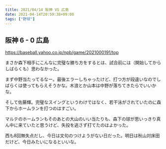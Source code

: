 ```yaml
---
title: 2021/04/14 阪神 VS 広島
date: 2021-04-14T20:59:38+09:00
tags: ["野球"]
---
```


## 阪神 6 - 0 広島

https://baseball.yahoo.co.jp/npb/game/2021000191/top

まさか森下相手にこんなに完璧な勝ち方をするとは、試合前には（開始してからしばらくも）思わなかった。

まず中野当たってるなー。最後エラーしちゃったけど、打つ方が段違いなのでしばらくは使ってもらえそうかな。木浪とか山本は中野が落ちてきたらでいいかな。

そして佐藤輝。完璧なスイングというわけではなく、若干泳がされていたのに森下からホームランを打つのはすごい。

マルテのホームランもそのあとの大山のいい当たりも、森下の球が思いっきり真ん中に来ていたと思うけど、失投を逃さず打てたのはよかった。

西も8回無失点だし、今日は文句のつけようがない日だった。明日は秋山対床田だけど、今日みたいになるといいな。
